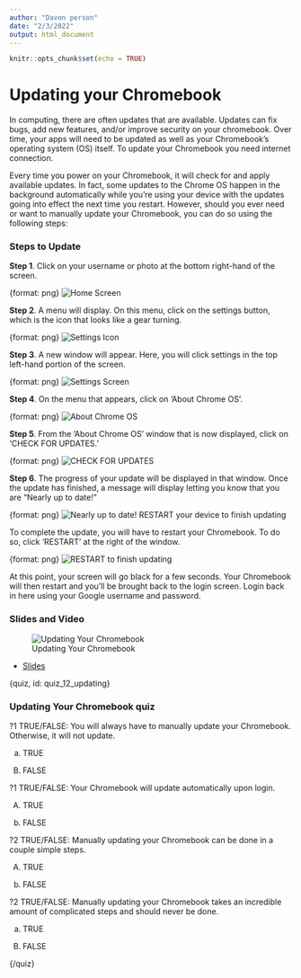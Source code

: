 ```yaml
---
author: "Davon person"
date: "2/3/2022"
output: html_document
---
```


```r
knitr::opts_chunk$set(echo = TRUE)
```

# Updating your Chromebook

In computing, there are often updates that are available. Updates can fix bugs, add new features, and/or improve security on your chromebook. Over time, your apps will need to be updated as well as your Chromebook's operating system (OS) itself. To update your Chromebook you need internet connection.

Every time you power on your Chromebook, it will check for and apply available updates. In fact, some updates to the Chrome OS happen in the background automatically while you're using your device with the updates going into effect the next time you restart. However, should you ever need or want to manually update your Chromebook, you can do so using the following steps:


### Steps to Update

**Step 1**. Click on your username or photo at the bottom right-hand of the screen.

{format: png}
![Home Screen](https://docs.google.com/presentation/d/1ypTp6aMvOIW9vlMDaeLEML4GIMaSKu2gn5o_QrtOE_o/export/png?id=1ypTp6aMvOIW9vlMDaeLEML4GIMaSKu2gn5o_QrtOE_o&pageid=g3135bc8102_0_2)

**Step 2**. A menu will display. On this menu, click on the settings button, which is the icon that looks like a gear turning.

{format: png}
![Settings Icon](https://docs.google.com/presentation/d/1ypTp6aMvOIW9vlMDaeLEML4GIMaSKu2gn5o_QrtOE_o/export/png?id=1ypTp6aMvOIW9vlMDaeLEML4GIMaSKu2gn5o_QrtOE_o&pageid=g3135bc8102_0_9)

**Step 3**. A new window will appear. Here, you will click settings in the top left-hand portion of the screen.

{format: png}
![Settings Screen](https://docs.google.com/presentation/d/1ypTp6aMvOIW9vlMDaeLEML4GIMaSKu2gn5o_QrtOE_o/export/png?id=1ypTp6aMvOIW9vlMDaeLEML4GIMaSKu2gn5o_QrtOE_o&pageid=g3476d1f5c2_0_0)

**Step 4**. On the menu that appears, click on 'About Chrome OS'.

{format: png}
![About Chrome OS](https://docs.google.com/presentation/d/1ypTp6aMvOIW9vlMDaeLEML4GIMaSKu2gn5o_QrtOE_o/export/png?id=1ypTp6aMvOIW9vlMDaeLEML4GIMaSKu2gn5o_QrtOE_o&pageid=g3476d1f5c2_0_5)

**Step 5**. From the 'About Chrome OS' window that is now displayed, click on 'CHECK FOR UPDATES.'

{format: png}
![CHECK FOR UPDATES](https://docs.google.com/presentation/d/1ypTp6aMvOIW9vlMDaeLEML4GIMaSKu2gn5o_QrtOE_o/export/png?id=1ypTp6aMvOIW9vlMDaeLEML4GIMaSKu2gn5o_QrtOE_o&pageid=g3476d1f5c2_0_10)

**Step 6**. The progress of your update will be displayed in that window. Once the update has finished, a message will display letting you know that you are "Nearly up to date!"

{format: png}
![Nearly up to date! RESTART your device to finish updating](https://docs.google.com/presentation/d/1ypTp6aMvOIW9vlMDaeLEML4GIMaSKu2gn5o_QrtOE_o/export/png?id=1ypTp6aMvOIW9vlMDaeLEML4GIMaSKu2gn5o_QrtOE_o&pageid=g3476d1f5c2_0_15)

To complete the update, you will have to restart your Chromebook. To do so, click 'RESTART' at the right of the window.

{format: png}
![RESTART to finish updating](https://docs.google.com/presentation/d/1ypTp6aMvOIW9vlMDaeLEML4GIMaSKu2gn5o_QrtOE_o/export/png?id=1ypTp6aMvOIW9vlMDaeLEML4GIMaSKu2gn5o_QrtOE_o&pageid=g3476d1f5c2_0_24)


At this point, your screen will go black for a few seconds. Your Chromebook will then restart and you'll be brought back to the login screen. Login back in here using your Google username and password.  

### Slides and Video

![Updating Your Chromebook](https://www.youtube.com/watch?v=6vUGdEP20PA)

* [Slides](https://docs.google.com/presentation/d/1ypTp6aMvOIW9vlMDaeLEML4GIMaSKu2gn5o_QrtOE_o/edit?usp=sharing)


{quiz, id: quiz_12_updating}

### Updating Your Chromebook quiz

?1 TRUE/FALSE: You will always have to manually update your Chromebook. Otherwise, it will not update.

a) TRUE
B) FALSE

?1 TRUE/FALSE: Your Chromebook will update automatically upon login.

A) TRUE
b) FALSE

?2 TRUE/FALSE: Manually updating your Chromebook can be done in a couple simple steps.

A) TRUE
b) FALSE

?2 TRUE/FALSE: Manually updating your Chromebook takes an incredible amount of complicated steps and should never be done.

a) TRUE
B) FALSE

{/quiz}
